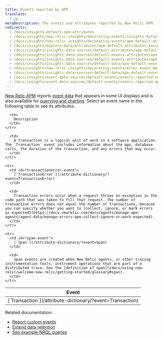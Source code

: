 ```yaml
---
title: Events reported by APM
translate:
  - jp
metaDescription: The events and attributes reported by New Relic APM.
redirects:
  - /docs/insights-default-apm-attributes
  - /docs/insights/new-relic-insights/decorating-events/insights-default-apm-attributes
  - /docs/insights/new-relic-insights/decorating-events/apm-default-attributes-insights
  - /docs/insights/explore-data/attributes/apm-default-attributes-insights
  - /docs/insights/insights-data-sources/default-attributes/apm-default-attributes-insights
  - /docs/insights/insights-data-sources/default-events-attributes/apm-default-event-attributes-insights
  - /docs/insights/insights-data-sources/default-events-attributes/apm-default-event-attributes
  - /docs/insights/insights-data-sources/default-data/apm-default-event-attributes-insights
  - /docs/insights/new-relic-insights/decorating-events/error-event-default-attributes-insights
  - /docs/insights/insights-data-sources/default-data/apm-default-events-insights
  - /docs/insights/event-data-sources/default-events/events-reported-new-relic-apm
  - /docs/insights/event-data-sources/default-events/events-reported-apm
---
```


[New Relic APM](/docs/apm/new-relic-apm/getting-started) reports [event data](https://docs.newrelic.com/docs/using-new-relic/data/understand-data/new-relic-data-types#event-data) that appears in some UI displays and is also available for [querying and charting](/docs/using-new-relic/data/understand-data/query-new-relic-data). Select an event name in the following table to see its attributes.

<table>
  <thead>
    <tr>
      <th style={{ width: "250px" }}>
        Event
      </th>

      <th>
        Description
      </th>
    </tr>
  </thead>

  <tbody>
    <tr>
      <td id="transaction-event">
        [`Transaction`](/attribute-dictionary/?event=Transaction)
      </td>

      <td>
        A transaction is a logical unit of work in a software application. The `Transaction` event includes information about the app, database calls, the duration of the transaction, and any errors that may occur.
      </td>
    </tr>

    <tr>
      <td id="transactionerror-event">
        [`TransactionError`](/attribute-dictionary/?event=TransactionError)
      </td>

      <td>
        Transaction errors occur when a request throws an exception in the code path that was taken to fill that request. The number of transaction errors does not equal the number of transactions, because you can specify whether you want to [collect, ignore, or mark errors as expected](https://docs.newrelic.com/docs/agents/manage-apm-agents/agent-data/manage-errors-apm-collect-ignore-or-mark-expected).
      </td>
    </tr>

    <tr>
      <td id="span-event">
        [`Span`](/attribute-dictionary/?event=Span)
      </td>

      <td>
        Span events are created when New Relic agents, or other tracing instrumentation tools, instrument operations that are part of a distributed trace. See the [definition of span](/docs/using-new-relic/welcome-new-relic/getting-started/glossary#span).
      </td>
    </tr>
  </tbody>
</table>

Related documentation:

* [Report custom events](/docs/insights/insights-data-sources/custom-data/report-custom-event-data)
* [Extend data retention](/docs/insights/use-insights-ui/manage-account-data/extend-event-data-retention)
* [See example NRQL queries](/docs/query-data/nrql-new-relic-query-language/nrql-query-tutorials)
